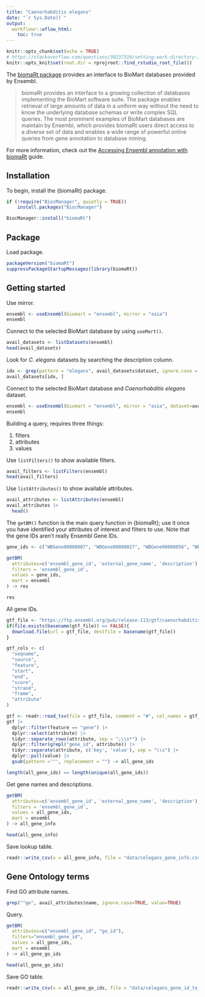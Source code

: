 ```yaml
---
title: "Caenorhabditis elegans"
date: "`r Sys.Date()`"
output:
  workflowr::wflow_html:
    toc: true
---
```


```r
knitr::opts_chunk$set(echo = TRUE)
# https://stackoverflow.com/questions/30237310/setting-work-directory-in-knitr-using-opts-chunksetroot-dir-doesnt-wor
knitr::opts_knit$set(root.dir = rprojroot::find_rstudio_root_file())
```

The [biomaRt package](https://bioconductor.org/packages/release/bioc/html/biomaRt.html) provides an interface to BioMart databases provided by Ensembl.

> biomaRt provides an interface to a growing collection of databases implementing the BioMart software suite. The package enables retrieval of large amounts of data in a uniform way without the need to know the underlying database schemas or write complex SQL queries. The most prominent examples of BioMart databases are maintain by Ensembl, which provides biomaRt users direct access to a diverse set of data and enables a wide range of powerful online queries from gene annotation to database mining. 

For more information, check out the [Accessing Ensembl annotation with biomaRt](https://bioconductor.org/packages/release/bioc/vignettes/biomaRt/inst/doc/accessing_ensembl.html) guide.

## Installation

To begin, install the {biomaRt} package.

```r
if (!require("BiocManager", quietly = TRUE))
    install.packages("BiocManager")

BiocManager::install("biomaRt")
```

## Package

Load package.

```r
packageVersion("biomaRt")
suppressPackageStartupMessages(library(biomaRt))
```

## Getting started

Use mirror.

```r
ensembl <- useEnsembl(biomart = "ensembl", mirror = "asia")
ensembl
```

Connect to the selected BioMart database by using `useMart()`.

```r
avail_datasets <- listDatasets(ensembl)
head(avail_datasets)
```

Look for _C. elegans_ datasets by searching the description column.

```r
idx <- grep(pattern = "elegans", avail_datasets$dataset, ignore.case = TRUE)
avail_datasets[idx, ]
```

Connect to the selected BioMart database and _Caenorhabditis elegans_ dataset.

```r
ensembl <- useEnsembl(biomart = "ensembl", mirror = "asia", dataset=avail_datasets[idx, 'dataset'])
ensembl
```

Building a query, requires three things:

1. filters
2. attributes
3. values

Use `listFilters()` to show available filters.

```r
avail_filters <- listFilters(ensembl)
head(avail_filters)
```

Use `listAttributes()` to show available attributes.

```r
avail_attributes <- listAttributes(ensembl)
avail_attributes |>
  head()
```

The `getBM()` function is the main query function in {biomaRt}; use it once you have identified your attributes of interest and filters to use. Note that the gene IDs aren't really Ensembl Gene IDs.

```r
gene_ids <- c("WBGene00000007", "WBGene00000027", "WBGene00000056", "WBGene00000071")

getBM(
  attributes=c('ensembl_gene_id', 'external_gene_name', 'description'),
  filters = 'ensembl_gene_id',
  values = gene_ids,
  mart = ensembl
) -> res

res
```

All gene IDs.

```r
gtf_file <- "https://ftp.ensembl.org/pub/release-113/gtf/caenorhabditis_elegans/Caenorhabditis_elegans.WBcel235.113.gtf.gz"
if(file.exists(basename(gtf_file)) == FALSE){
  download.file(url = gtf_file, destfile = basename(gtf_file))
}

gtf_cols <- c(
  "seqname",
  "source",
  "feature",
  "start",
  "end",
  "score",
  "strand",
  "frame",
  "attribute"
)

gtf <- readr::read_tsv(file = gtf_file, comment = "#", col_names = gtf_cols, show_col_types = FALSE)
gtf |>
  dplyr::filter(feature == "gene") |>
  dplyr::select(attribute) |>
  tidyr::separate_rows(attribute, sep = ";\\s*") |>
  dplyr::filter(grepl("gene_id", attribute)) |>
  tidyr::separate(attribute, c('key', 'value'), sep = "\\s") |>
  dplyr::pull(value) |>
  gsub(pattern ='"', replacement = "") -> all_gene_ids

length(all_gene_ids) == length(unique(all_gene_ids))
```

Get gene names and descriptions.

```r
getBM(
  attributes=c('ensembl_gene_id', 'external_gene_name', 'description'),
  filters = 'ensembl_gene_id',
  values = all_gene_ids,
  mart = ensembl
) -> all_gene_info

head(all_gene_info)
```

Save lookup table.

```r
readr::write_csv(x = all_gene_info, file = "data/celegans_gene_info.csv.gz")
```

## Gene Ontology terms

Find GO attribute names.

```r
grep("^go", avail_attributes$name, ignore.case=TRUE, value=TRUE)
```

Query.

```r
getBM(
  attributes=c("ensembl_gene_id", "go_id"),
  filters="ensembl_gene_id",
  values = all_gene_ids,
  mart = ensembl
) -> all_gene_go_ids

head(all_gene_go_ids)
```

Save GO table.

```r
readr::write_csv(x = all_gene_go_ids, file = "data/celegans_gene_id_to_go_id.csv.gz")
```
